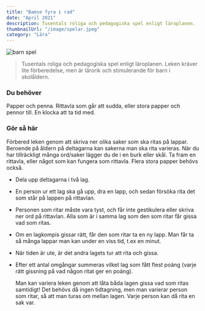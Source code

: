 ```yaml
---
title: "Bamse fyra i rad"
date: "April 2021"
description: Tusentals roliga och pedagogiska spel enligt läroplanen.  En person ur ett lag ska gå upp.
thumbnailUrl: "/image/spelar.jpeg"
category: "Lära"
---
```


![barn spel](/image/spelar.jpeg)

> Tusentals roliga och pedagogiska spel enligt läroplanen. Leken kräver lite förberedelse, men är lärorik och stimulerande för barn i skolåldern.

### Du behöver

Papper och penna. Rittavla som går att sudda, eller stora papper och pennor till. En klocka att ta tid med.

### Gör så här

Förbered leken genom att skriva ner olika saker som ska ritas på lappar. Beroende på åldern på deltagarna kan sakerna man ska rita varieras. När du har tillräckligt många ord/saker lägger du de i en burk eller skål. Ta fram en rittavla, eller något som kan fungera som rittavla. Flera stora papper behövs också.

- Dela upp deltagarna i två lag.
- En person ur ett lag ska gå upp, dra en lapp, och sedan försöka rita det som står på lappen på rittavlan.
- Personen som ritar måste vara tyst, och får inte gestikulera eller skriva ner ord på rittavlan. Alla som är i samma lag som den som ritar får gissa vad som ritas.
- Om en lagkompis gissar rätt, får den som ritar ta en ny lapp. Man får ta så många lappar man kan under en viss tid, t.ex en minut.
- När tiden är ute, är det andra lagets tur att rita och gissa.
- Efter ett antal omgångar summeras vilket lag som fått flest poäng (varje rätt gissning på vad någon ritat ger en poäng).

  Man kan variera leken genom att låta båda lagen gissa vad som ritas samtidigt! Det behövs då ingen tidtagning, men man varierar person som ritar, så att man turas om mellan lagen. Varje person kan då rita en sak var.
